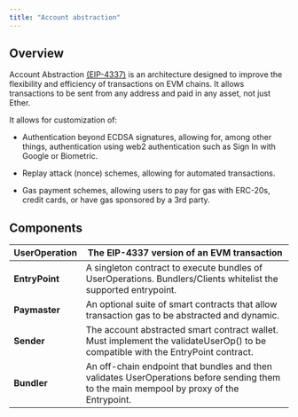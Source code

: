 ```yaml
---
title: "Account abstraction"
---
```


## Overview

Account Abstraction [(EIP-4337)](https://eips.ethereum.org/EIPS/eip-4337) is an architecture designed to improve the flexibility and efficiency of transactions on EVM chains. It allows transactions to be sent from any address and paid in any asset, not just Ether.

It allows for customization of:

* Authentication beyond ECDSA signatures, allowing for, among other things, authentication using web2 authentication such as Sign In with Google or Biometric.

* Replay attack (nonce) schemes, allowing for automated transactions.

* Gas payment schemes, allowing users to pay for gas with ERC-20s, credit cards, or have gas sponsored by a 3rd party.

## Components

| **UserOperation** | The EIP-4337 version of an EVM transaction                                                                                               |
| ----------------- | ---------------------------------------------------------------------------------------------------------------------------------------- |
| **EntryPoint**    | A singleton contract to execute bundles of UserOperations. Bundlers/Clients whitelist the supported entrypoint.                          |
| **Paymaster**     | An optional suite of smart contracts that allow transaction gas to be abstracted and dynamic.                                            |
| **Sender**        | The account abstracted smart contract wallet. Must implement the validateUserOp() to be compatible with the EntryPoint contract.         |
| **Bundler**       | An off-chain endpoint that bundles and then validates UserOperations before sending them to the main mempool by proxy of the Entrypoint. |